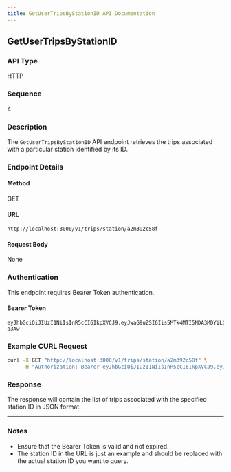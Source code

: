```yaml
---
title: GetUserTripsByStationID API Documentation
---
```


## GetUserTripsByStationID

### API Type
HTTP

### Sequence
4

### Description
The `GetUserTripsByStationID` API endpoint retrieves the trips associated with a particular station identified by its ID.

### Endpoint Details

#### Method
GET

#### URL
`http://localhost:3000/v1/trips/station/a2m392c58f`

#### Request Body
None

### Authentication
This endpoint requires Bearer Token authentication.

#### Bearer Token
```
eyJhbGciOiJIUzI1NiIsInR5cCI6IkpXVCJ9.eyJwaG9uZSI6Iis5MTk4MTI5NDA3MDYiLCJ1aWQiOiI1Z2VhcGdhcHhzIn0.yNyKfoOQouzSNDwp_5rJ9CAEMVJo5uqueJHNpG-a3Aw
```

### Example CURL Request
```bash
curl -X GET "http://localhost:3000/v1/trips/station/a2m392c58f" \
     -H "Authorization: Bearer eyJhbGciOiJIUzI1NiIsInR5cCI6IkpXVCJ9.eyJwaG9uZSI6Iis5MTk4MTI5NDA3MDYiLCJ1aWQiOiI1Z2VhcGdhcHhzIn0.yNyKfoOQouzSNDwp_5rJ9CAEMVJo5uqueJHNpG-a3Aw"
```

### Response
The response will contain the list of trips associated with the specified station ID in JSON format.

---

### Notes
- Ensure that the Bearer Token is valid and not expired.
- The station ID in the URL is just an example and should be replaced with the actual station ID you want to query.
